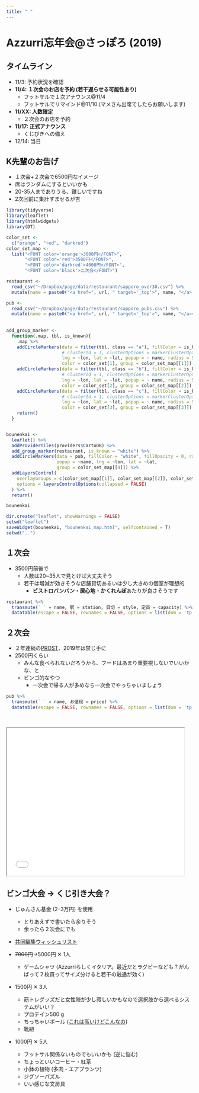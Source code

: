 ```yaml
---
title: " "
---
```


# Azzurri忘年会\@さっぽろ (2019)

## タイムライン

- 11/3: 予約状況を確認
- **11/4: １次会のお店を予約 (若干遅らせる可能性あり)**
    - フットサルで１次アナウンス\@11/4
    - フットサルでリマインド\@11/10 (マメさん出席でしたらお願いします)
- **11/XX: 人数確定**
    - ２次会のお店を予約
- **11/17: 正式アナウンス**
    - くじびきへの備え
- 12/14: 当日

## K先輩のお告げ

- １次会+２次会で6500円なイメージ
- 席はランダムにするといいかも
- 20-35人までありうる、難しいですね
- 2次回前に集計すませるが吉

```r
library(tidyverse)
library(leaflet)
library(htmlwidgets)
library(DT)

color_set <-
  c("orange", "red", "darkred")
color_set_map <-
  list("<FONT color='orange'>3000円</FONT>",
       "<FONT color='red'>3500円</FONT>",
       "<FONT color='darkred'>4000円</FONT>",
       "<FONT color='black'>二次会</FONT>")

restaurant <-
  read_csv("~/Dropbox/page/data/restaurant/sapporo_over30.csv") %>%
  mutate(name = paste0("<a href=", url, " target='_top'>", name, "</a> | ", category, "<br>", memo))

pub <-
  read_csv("~/Dropbox/page/data/restaurant/sapporo_pubs.csv") %>%
  mutate(name = paste0("<a href=", url, " target='_top'>", name, "</a><br>", memo))
  
  
add_group_marker <-
  function(.map, tbl, is_known){
    .map %>%
    addCircleMarkers(data = filter(tbl, class == "a"), fillColor = is_known, fillOpacity = .75,
                     # clusterId = 1, clusterOptions = markerClusterOptions(),
                     lng = ~lon, lat = ~lat, popup = ~ name, radius = 5,
                     color = color_set[1], group = color_set_map[[1]]) %>%
    addCircleMarkers(data = filter(tbl, class == "b"), fillColor = is_known, fillOpacity = .75,
                     # clusterId = 1, clusterOptions = markerClusterOptions(),
                     lng = ~lon, lat = ~lat, popup = ~ name, radius = 5,
                     color = color_set[2], group = color_set_map[[2]]) %>%
    addCircleMarkers(data = filter(tbl, class == "c"), fillColor = is_known, fillOpacity = .75,
                     # clusterId = 1, clusterOptions = markerClusterOptions(),
                     lng = ~lon, lat = ~lat, popup = ~ name, radius = 5,
                     color = color_set[3], group = color_set_map[[3]]) %>%
    return()
  }


bounenkai <-
  leaflet() %>%
  addProviderTiles(providers$CartoDB) %>%
  add_group_marker(restaurant, is_known = "white") %>%
  addCircleMarkers(data = pub, fillColor = "white", fillOpacity = 0, radius = 3, color = "black",
                   popup = ~name, lng = ~lon, lat = ~lat,
                   group = color_set_map[[4]]) %>%
  addLayersControl(
    overlayGroups = c(color_set_map[[1]], color_set_map[[2]], color_set_map[[3]], color_set_map[[4]]),
    options = layersControlOptions(collapsed = FALSE)
  ) %>%
  return()

bounenkai

dir.create("leaflet", showWarnings = FALSE)
setwd("leaflet")
saveWidget(bounenkai, "bounenkai_map.html", selfcontained = T)
setwd("..")
```

## １次会

- 3500円前後で
    - 人数は20~35人で見とけば大丈夫そう
    - 若干は増減が効きそうな店舗貸切あるいは少し大きめの個室が理想的
        - **ビストロバンバン・居心地・かくれんぼ**あたりが良さそうです
    
```r
restaurant %>%
  transmute(` ` = name, 駅 = station, 貸切 = style, 定員 = capacity) %>%
  datatable(escape = FALSE, rownames = FALSE, options = list(dom = 'tp'))
```

## ２次会

- ２年連続の[PROST](https://www.hotpepper.jp/strJ000303320/)、2019年は禁じ手に
- 2500円くらい
    - みんな食べられないだろうから、フードはあまり重要視しないでいいかな、と
    - ビンゴ的なやつ
        - 一次会で帰る人が多めなら一次会でやっちゃいましょう

```r
pub %>%
  transmute(` ` = name, お値段 = price) %>%
  datatable(escape = FALSE, rownames = FALSE, options = list(dom = 'tp'))
```

<br>

<iframe seamless src="../leaflet/bounenkai_map/index.html" width="95%" height="400px"></iframe>


## ビンゴ大会 -> くじ引き大会？

- じゅんさん基金 (2–3万円) を使用
    - とりあえずで書いたら余りそう
    - 余ったら２次会にでも

- [共同編集ウィッシュリスト](https://www.amazon.co.jp/hz/wishlist/ls/O2LW72R5STWS)

- <i class="fas fa-star"></i> ~~7000円~~→5000円 ✕ 1人
    - ゲームシャツ (Azzurriらしくイタリア。最近だとラグビーなども？がんばって２枚買ってサイズ分けると若干の融通が効く)
- <i class="fas fa-futbol"></i> 1500円 ✕ 3人
    - 筋トレグッズだと女性陣が少し寂しいかもなので選択肢から選べるシステムがいい？
    - プロテイン500 g
    - ちっちゃいボール ([これは高いけどこんなの](http://www.quebra-ws.com/shopdetail/000000038351/164/007/Y/page1/disp_pc/))
    - 靴紐
- <i class="fas fa-question"></i> 1000円 ✕ 5人
    - フットサル関係ないものでもいいかも (逆に悩む)
    - ちょっといいコーヒー・紅茶
    - 小鉢の植物 (多肉・エアプランツ)
    - ジグソーパズル
    - いい感じな文房具
    
